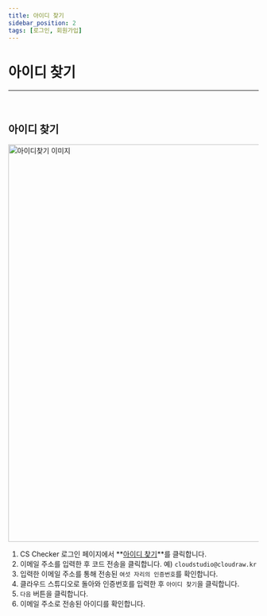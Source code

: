 ```yaml
---
title: 아이디 찾기
sidebar_position: 2
tags: [로그인, 회원가입]
---
```




# 아이디 찾기
<hr />
<br />

## 아이디 찾기
<img width="800" src={findId} alt="아이디찾기 이미지" />

1. CS Checker 로그인 페이지에서 **[아이디 찾기](https://compliance-test.cstudio.app/forgot/id)**를 클릭합니다.
2. 이메일 주소를 입력한 후 코드 전송을 클릭합니다. 예) `cloudstudio@cloudraw.kr`
3. 입력한 이메일 주소를 통해 전송된 `여섯 자리의 인증번호`를 확인합니다.
4. 클라우드 스튜디오로 돌아와 인증번호를 입력한 후 `아이디 찾기`을 클릭합니다.
5. `다음` 버튼을 클릭합니다.
6. 이메일 주소로 전송된 아이디를 확인합니다.

<p>&nbsp;</p>


